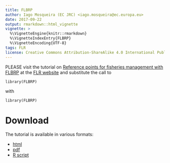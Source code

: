 ```yaml
---
title: FLBRP
author: Iago Mosqueira (EC JRC) <iago.mosqueira@ec.europa.eu>
date: 2017-09-22
output: rmarkdown::html_vignette
vignette: >
  %\VignetteEngine{knitr::rmarkdown}
  %\VignetteIndexEntry{FLBRP}
  %\VignetteEncoding{UTF-8}
tags: FLR
license: Creative Commons Attribution-ShareAlike 4.0 International Public License
---
```


PLEASE visit the tutorial on [Reference points for fisheries management with FLBRP](http://www.flr-project.org/doc/Reference_points_for_fisheries_management_with_FLBRP.html) at the [FLR website](http://flr-project.org) and substitute the call to

```
library(FLBRP)
```

with

```
library(FLBRP)
```

# Download

The tutorial is available in various formats:

- [html](http://www.flr-project.org/doc/Reference_points_for_fisheries_management_with_FLBRP.html)
- [pdf](http://www.flr-project.org/doc/pdf/Reference_points_for_fisheries_management_with_FLBRP.pdf)
- [R script](http://www.flr-project.org/doc/R/Reference_points_for_fisheries_management_with_FLBRP.R)
